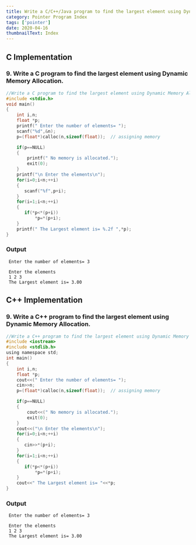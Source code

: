 ```yaml
---
title: Write a C/C++/Java program to find the largest element using Dynamic Memory Allocation.
category: Pointer Program Index
tags: ['pointer']
date: 2020-04-16
thumbnailText: Index
---
```


## C Implementation
### 9. Write a C program to find the largest element using Dynamic Memory Allocation.
```c
//Write a C program to find the largest element using Dynamic Memory Allocation.
#include <stdio.h>
void main()
{
    int i,n;
    float *p;
    printf(" Enter the number of elements= ");
    scanf("%d",&n);
    p=(float*)calloc(n,sizeof(float));  // assigning memory

    if(p==NULL)
    {
        printf(" No memory is allocated.");
        exit(0);
    }
    printf("\n Enter the elements\n");
    for(i=0;i<n;++i)
    {
       scanf("%f",p+i);
    }
    for(i=1;i<n;++i)
    {
       if(*p<*(p+i))
           *p=*(p+i);
    }
    printf(" The Largest element is= %.2f ",*p);
}
```
### Output
```
 Enter the number of elements= 3

 Enter the elements
 1 2 3
 The Largest element is= 3.00
```
## C++ Implementation
### 9. Write a C++ program to find the largest element using Dynamic Memory Allocation.
```c
//Write a C++ program to find the largest element using Dynamic Memory Allocation.
#include <iostream>
#include <stdlib.h>
using namespace std;
int main()
{
    int i,n;
    float *p;
    cout<<(" Enter the number of elements= ");
    cin>>n;
    p=(float*)calloc(n,sizeof(float));  // assigning memory

    if(p==NULL)
    {
        cout<<(" No memory is allocated.");
        exit(0);
    }
    cout<<("\n Enter the elements\n");
    for(i=0;i<n;++i)
    {
       cin>>*(p+i);
    }
    for(i=1;i<n;++i)
    {
       if(*p<*(p+i))
           *p=*(p+i);
    }
    cout<<" The Largest element is= "<<*p;
}
```
### Output
```
 Enter the number of elements= 3

 Enter the elements
 1 2 3
 The Largest element is= 3.00
```
